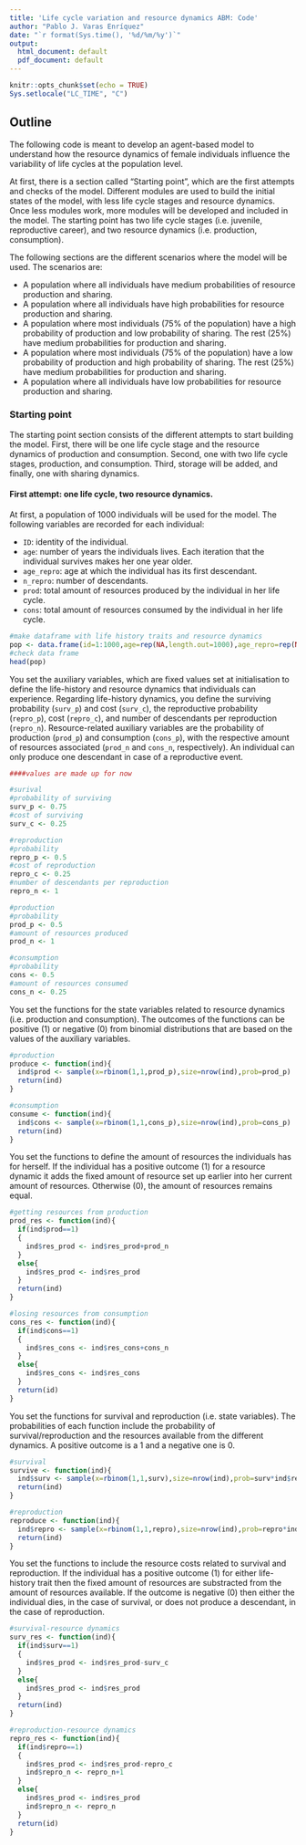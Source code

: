 ```yaml
---
title: 'Life cycle variation and resource dynamics ABM: Code'
author: "Pablo J. Varas Enríquez"
date: "`r format(Sys.time(), '%d/%m/%y')`"
output:
  html_document: default
  pdf_document: default
---
```


```r
knitr::opts_chunk$set(echo = TRUE)
Sys.setlocale("LC_TIME", "C")
```

## Outline

The following code is meant to develop an agent-based model to understand how the resource dynamics of female individuals influence the variability of life cycles at the population level. 

At first, there is a section called "Starting point", which are the first attempts and checks of the model. Different modules are used to build the initial states of the model, with less life cycle stages and resource dynamics. Once less modules work, more modules will be developed and included in the model. The starting point has two life cycle stages (i.e. juvenile, reproductive career), and two resource dynamics (i.e. production, consumption).

The following sections are the different scenarios where the model will be used. The scenarios are:

- A population where all individuals have medium probabilities of resource production and sharing.
- A population where all individuals have high probabilities for resource production and sharing.
- A population where most individuals (75% of the population) have a high probability of production and low probability of sharing. The rest (25%) have medium probabilities for production and sharing.
- A population where most individuals (75% of the population) have a low probability of production and high probability of sharing. The rest (25%) have medium probabilities for production and sharing.
- A population where all individuals have low probabilities for resource production and sharing.

### Starting point

The starting point section consists of the different attempts to start building the model. First, there will be one life cycle stage and the resource dynamics of production and consumption. Second, one with two life cycle stages, production, and consumption. Third, storage will be added, and finally, one with sharing dynamics.

#### First attempt: one life cycle, two resource dynamics.

At first, a population of 1000 individuals will be used for the model. The following variables are recorded for each individual:

- `ID`: identity of the individual.
- `age`: number of years the individuals lives. Each iteration that the individual survives makes her one year older.
- `age_repro`: age at which the individual has its first descendant.
- `n_repro`: number of descendants.
- `prod`: total amount of resources produced by the individual in her life cycle.
- `cons`: total amount of resources consumed by the individual in her life cycle.

```r
#make dataframe with life history traits and resource dynamics
pop <- data.frame(id=1:1000,age=rep(NA,length.out=1000),age_repro=rep(NA,length.out=1000),n_repro=rep(NA,length.out=1000),prod=rep(NA,length.out=1000),cons=rep(NA,length.out=1000))
#check data frame
head(pop)
```

You set the auxiliary variables, which are fixed values set at initialisation to define the life-history and resource dynamics that individuals can experience. Regarding life-history dynamics, you define the surviving probability (`surv_p`) and cost (`surv_c`), the reproductive probability (`repro_p`), cost (`repro_c`), and number of descendants per reproduction (`repro_n`). Resource-related auxiliary variables are the probability of production (`prod_p`) and consumption (`cons_p`), with the respective amount of resources associated (`prod_n` and `cons_n`, respectively). An individual can only produce one descendant in case of a reproductive event.

```r
####values are made up for now

#surival
#probability of surviving
surv_p <- 0.75
#cost of surviving
surv_c <- 0.25

#reproduction
#probability
repro_p <- 0.5
#cost of reproduction
repro_c <- 0.25
#number of descendants per reproduction
repro_n <- 1

#production
#probability
prod_p <- 0.5
#amount of resources produced
prod_n <- 1

#consumption
#probability
cons <- 0.5
#amount of resources consumed
cons_n <- 0.25
```

You set the functions for the state variables related to resource dynamics (i.e. production and consumption). The outcomes of the functions can be positive (1) or negative (0) from binomial distributions that are based on the values of the auxiliary variables.

```r
#production
produce <- function(ind){
  ind$prod <- sample(x=rbinom(1,1,prod_p),size=nrow(ind),prob=prod_p)
  return(ind)
}

#consumption
consume <- function(ind){
  ind$cons <- sample(x=rbinom(1,1,cons_p),size=nrow(ind),prob=cons_p)
  return(ind)
}
```

You set the functions to define the amount of resources the individuals has for herself. If the individual has a positive outcome (1) for a resource dynamic it adds the fixed amount of resource set up earlier into her current amount of resources. Otherwise (0), the amount of resources remains equal.

```r
#getting resources from production
prod_res <- function(ind){
  if(ind$prod==1)
  {
    ind$res_prod <- ind$res_prod+prod_n
  }
  else{
    ind$res_prod <- ind$res_prod
  }
  return(ind)
}

#losing resources from consumption
cons_res <- function(ind){
  if(ind$cons==1)
  {
    ind$res_cons <- ind$res_cons+cons_n
  }
  else{
    ind$res_cons <- ind$res_cons
  }
  return(id)
}
```

You set the functions for survival and reproduction (i.e. state variables). The probabilities of each function include the probability of survival/reproduction and the resources available from the different dynamics. A positive outcome is a 1 and a negative one is 0.

```r
#survival
survive <- function(ind){
  ind$surv <- sample(x=rbinom(1,1,surv),size=nrow(ind),prob=surv*ind$res_prod*ind$res_cons)
  return(ind)
}

#reproduction
reproduce <- function(ind){
  ind$repro <- sample(x=rbinom(1,1,repro),size=nrow(ind),prob=repro*ind$res_prod*ind$res_cons)
  return(ind)
}
```

You set the functions to include the resource costs related to survival and reproduction. If the individual has a positive outcome (1) for either life-history trait then the fixed amount of resources are substracted from the amount of resources available. If the outcome is negative (0) then either the individual dies, in the case of survival, or does not produce a descendant, in the case of reproduction.


```r
#survival-resource dynamics
surv_res <- function(ind){
  if(ind$surv==1)
  {
    ind$res_prod <- ind$res_prod-surv_c
  }
  else{
    ind$res_prod <- ind$res_prod
  }
  return(ind)
}

#reproduction-resource dynamics
repro_res <- function(ind){
  if(ind$repro==1)
  {
    ind$res_prod <- ind$res_prod-repro_c
    ind$repro_n <- repro_n+1
  }
  else{
    ind$res_prod <- ind$res_prod
    ind$repro_n <- repro_n
  }
  return(id)
}
```




